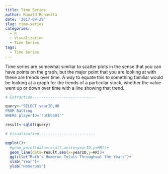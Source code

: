 ```yaml
---
title: Time Series
author: Ronald Bonavita
date: '2017-09-29'
slug: time-series
categories:
  - R
  - Visualization
  - Time Series
tags:
  - Time Series
---
```


Time series are somewhat similiar to scatter plots in the sense that you can have points on the graph, but the major point that you are looking at with these are trends over time. A way to equate this to something familiar would be looking at a graph for the trends of a particular stock, whether the value went up or down over time with a line showing that trend.

```r
# Extraction----------------------------

query<-"SELECT yearID,HR
FROM Batting
WHERE playerID='ruthba01'"

result<-sqldf(query)

# Visualization-------------------------

ggplot()+
  #geom_point(data=result,aes(x=yearID,y=HR))+
  geom_line(data=result,aes(x=yearID,y=HR))+
  ggtitle("Ruth's Homerun Totals Throughout the Years")+
  xlab("Year")+
  ylab("Homeruns")
```

